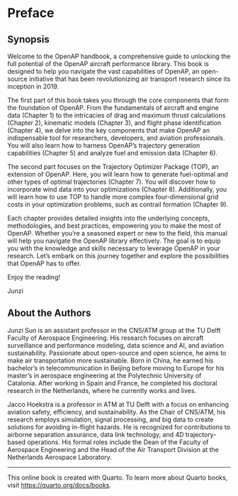 # Preface {.unnumbered}


## Synopsis

Welcome to the OpenAP handbook, a comprehensive guide to unlocking the full potential of the OpenAP aircraft performance library. This book is designed to help you navigate the vast capabilities of OpenAP, an open-source initiative that has been revolutionizing air transport research since its inception in 2019.

The first part of this book takes you through the core components that form the foundation of OpenAP. From the fundamentals of aircraft and engine data (Chapter 1) to the intricacies of drag and maximum thrust calculations (Chapter 2), kinematic models (Chapter 3), and flight phase identification (Chapter 4), we delve into the key components that make OpenAP an indispensable tool for researchers, developers, and aviation professionals. You will also learn how to harness OpenAP's trajectory generation capabilities (Chapter 5) and analyze fuel and emission data (Chapter 6).

The second part focuses on the Trajectory Optimizer Package (TOP), an extension of OpenAP. Here, you will learn how to generate fuel-optimal and other types of optimal trajectories (Chapter 7). You will discover how to incorporate wind data into your optimizations (Chapter 8). Additionally, you will learn how to use TOP to handle more complex four-dimensional grid costs in your optimization problems, such as contrail formation (Chapter 9).

Each chapter provides detailed insights into the underlying concepts, methodologies, and best practices, empowering you to make the most of OpenAP. Whether you're a seasoned expert or new to the field, this manual will help you navigate the OpenAP library effectively. The goal is to equip you with the knowledge and skills necessary to leverage OpenAP in your research. Let's embark on this journey together and explore the possibilities that OpenAP has to offer.

Enjoy the reading!

Junzi


## About the Authors

Junzi Sun is an assistant professor in the CNS/ATM group at the TU Delft Faculty of Aerospace Engineering. His research focuses on aircraft surveillance and performance modeling, data science and AI, and aviation sustainability. Passionate about open-source and open science, he aims to make air transportation more sustainable. Born in China, he earned his bachelor's in telecommunication in Beijing before moving to Europe for his master's in aerospace engineering at the Polytechnic University of Catalonia. After working in Spain and France, he completed his doctoral research in the Netherlands, where he currently works and lives.

Jacco Hoekstra is a professor in ATM at TU Delft with a focus on enhancing aviation safety, efficiency, and sustainability. As the Chair of CNS/ATM, his research employs simulation, signal processing, and big data to create solutions for avoiding in-flight hazards. He is recognized for contributions to airborne separation assurance, data link technology, and 4D trajectory-based operations. His formal roles include the Dean of the Faculty of Aerospace Engineering and the Head of the Air Transport Division at the Netherlands Aerospace Laboratory.


---

This online book is created with Quarto. To learn more about Quarto books, visit <https://quarto.org/docs/books>.
